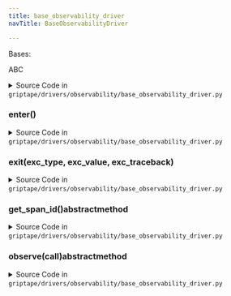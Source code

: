 ```yaml
---
title: base_observability_driver
navTitle: BaseObservabilityDriver

---
```


<span id="griptape.drivers.observability.base_observability_driver.BaseObservabilityDriver"></span>

Bases:

<span title="abc.ABC">ABC</span>

<details><summary>Source Code in <code>griptape&#47;drivers&#47;observability&#47;base_observability_driver.py</code></summary>

```python
@define
class BaseObservabilityDriver(ABC):
    def __enter__(self) -> None:  # noqa: B027
        pass

    def __exit__(
        self,
        exc_type: Optional[type[BaseException]],
        exc_value: Optional[BaseException],
        exc_traceback: Optional[TracebackType],
    ) -> bool:
        return False

    @abstractmethod
    def observe(self, call: Observable.Call) -> Any: ...

    @abstractmethod
    def get_span_id(self) -> Optional[str]: ...
```

</details>

<span id="griptape.drivers.observability.base_observability_driver.BaseObservabilityDriver.__enter__"></span>

### **enter**()

<details><summary>Source Code in <code>griptape&#47;drivers&#47;observability&#47;base_observability_driver.py</code></summary>

```python
def __enter__(self) -> None:  # noqa: B027
    pass
```

</details>

<span id="griptape.drivers.observability.base_observability_driver.BaseObservabilityDriver.__exit__"></span>

### **exit**(exc_type, exc_value, exc_traceback)

<details><summary>Source Code in <code>griptape&#47;drivers&#47;observability&#47;base_observability_driver.py</code></summary>

```python
def __exit__(
    self,
    exc_type: Optional[type[BaseException]],
    exc_value: Optional[BaseException],
    exc_traceback: Optional[TracebackType],
) -> bool:
    return False
```

</details>

<span id="griptape.drivers.observability.base_observability_driver.BaseObservabilityDriver.get_span_id"></span>

### get_span_id()abstractmethod

<details><summary>Source Code in <code>griptape&#47;drivers&#47;observability&#47;base_observability_driver.py</code></summary>

```python
@abstractmethod
def get_span_id(self) -> Optional[str]: ...
```

</details>

<span id="griptape.drivers.observability.base_observability_driver.BaseObservabilityDriver.observe"></span>

### observe(call)abstractmethod

<details><summary>Source Code in <code>griptape&#47;drivers&#47;observability&#47;base_observability_driver.py</code></summary>

```python
@abstractmethod
def observe(self, call: Observable.Call) -> Any: ...
```

</details>
